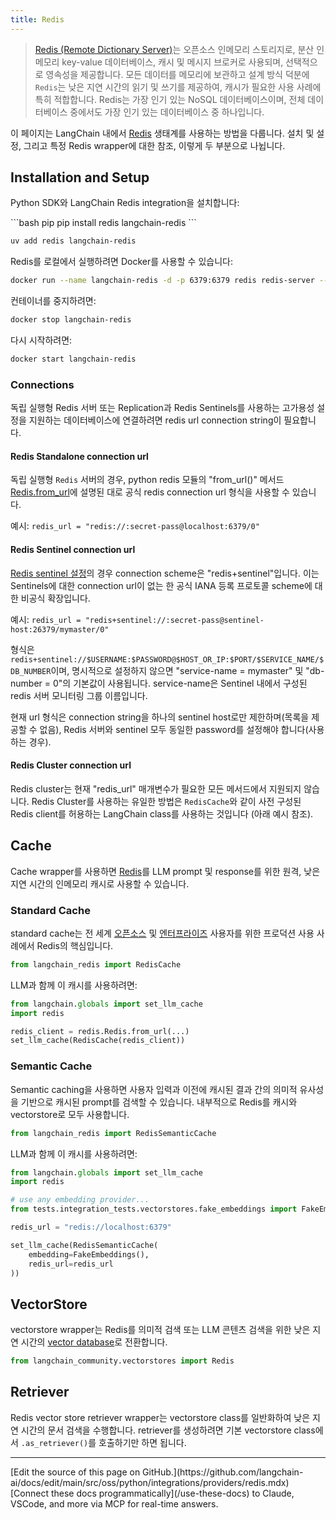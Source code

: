 ```yaml
---
title: Redis
---
```


>[Redis (Remote Dictionary Server)](https://en.wikipedia.org/wiki/Redis)는 오픈소스 인메모리 스토리지로,
> 분산 인메모리 key-value 데이터베이스, 캐시 및 메시지 브로커로 사용되며, 선택적으로 영속성을 제공합니다.
> 모든 데이터를 메모리에 보관하고 설계 방식 덕분에 `Redis`는 낮은 지연 시간의 읽기 및 쓰기를 제공하여,
> 캐시가 필요한 사용 사례에 특히 적합합니다. Redis는 가장 인기 있는 NoSQL 데이터베이스이며,
> 전체 데이터베이스 중에서도 가장 인기 있는 데이터베이스 중 하나입니다.

이 페이지는 LangChain 내에서 [Redis](https://redis.com) 생태계를 사용하는 방법을 다룹니다.
설치 및 설정, 그리고 특정 Redis wrapper에 대한 참조, 이렇게 두 부분으로 나뉩니다.

## Installation and Setup

Python SDK와 LangChain Redis integration을 설치합니다:

<CodeGroup>
```bash pip
pip install redis langchain-redis
```

```bash uv
uv add redis langchain-redis
```
</CodeGroup>

Redis를 로컬에서 실행하려면 Docker를 사용할 수 있습니다:

```bash
docker run --name langchain-redis -d -p 6379:6379 redis redis-server --save 60 1 --loglevel warning
```

컨테이너를 중지하려면:

```bash
docker stop langchain-redis
```

다시 시작하려면:

```bash
docker start langchain-redis
```

### Connections

독립 실행형 Redis 서버 또는 Replication과 Redis Sentinels를 사용하는 고가용성 설정을 지원하는 데이터베이스에 연결하려면 redis url connection string이 필요합니다.

#### Redis Standalone connection url
독립 실행형 `Redis` 서버의 경우, python redis 모듈의 "from_url()" 메서드 [Redis.from_url](https://redis-py.readthedocs.io/en/stable/connections.html#redis.Redis.from_url)에 설명된 대로 공식 redis connection url 형식을 사용할 수 있습니다.

예시: `redis_url = "redis://:secret-pass@localhost:6379/0"`

#### Redis Sentinel connection url

[Redis sentinel 설정](https://redis.io/docs/management/sentinel/)의 경우 connection scheme은 "redis+sentinel"입니다.
이는 Sentinels에 대한 connection url이 없는 한 공식 IANA 등록 프로토콜 scheme에 대한 비공식 확장입니다.

예시: `redis_url = "redis+sentinel://:secret-pass@sentinel-host:26379/mymaster/0"`

형식은 `redis+sentinel://$USERNAME:$PASSWORD@$HOST_OR_IP:$PORT/$SERVICE_NAME/$DB_NUMBER`이며,
명시적으로 설정하지 않으면 "service-name = mymaster" 및 "db-number = 0"의 기본값이 사용됩니다.
service-name은 Sentinel 내에서 구성된 redis 서버 모니터링 그룹 이름입니다.

현재 url 형식은 connection string을 하나의 sentinel host로만 제한하며(목록을 제공할 수 없음),
Redis 서버와 sentinel 모두 동일한 password를 설정해야 합니다(사용하는 경우).

#### Redis Cluster connection url

Redis cluster는 현재 "redis_url" 매개변수가 필요한 모든 메서드에서 지원되지 않습니다.
Redis Cluster를 사용하는 유일한 방법은 `RedisCache`와 같이 사전 구성된 Redis client를 허용하는 LangChain class를 사용하는 것입니다
(아래 예시 참조).

## Cache

Cache wrapper를 사용하면 [Redis](https://redis.io)를 LLM prompt 및 response를 위한 원격, 낮은 지연 시간의 인메모리 캐시로 사용할 수 있습니다.

### Standard Cache
standard cache는 전 세계 [오픈소스](https://redis.io) 및 [엔터프라이즈](https://redis.com) 사용자를 위한 프로덕션 사용 사례에서 Redis의 핵심입니다.

```python
from langchain_redis import RedisCache
```

LLM과 함께 이 캐시를 사용하려면:
```python
from langchain.globals import set_llm_cache
import redis

redis_client = redis.Redis.from_url(...)
set_llm_cache(RedisCache(redis_client))
```

### Semantic Cache
Semantic caching을 사용하면 사용자 입력과 이전에 캐시된 결과 간의 의미적 유사성을 기반으로 캐시된 prompt를 검색할 수 있습니다. 내부적으로 Redis를 캐시와 vectorstore로 모두 사용합니다.

```python
from langchain_redis import RedisSemanticCache
```

LLM과 함께 이 캐시를 사용하려면:
```python
from langchain.globals import set_llm_cache
import redis

# use any embedding provider...
from tests.integration_tests.vectorstores.fake_embeddings import FakeEmbeddings

redis_url = "redis://localhost:6379"

set_llm_cache(RedisSemanticCache(
    embedding=FakeEmbeddings(),
    redis_url=redis_url
))
```

## VectorStore

vectorstore wrapper는 Redis를 의미적 검색 또는 LLM 콘텐츠 검색을 위한 낮은 지연 시간의 [vector database](https://redis.com/solutions/use-cases/vector-database/)로 전환합니다.

```python
from langchain_community.vectorstores import Redis
```

## Retriever

Redis vector store retriever wrapper는 vectorstore class를 일반화하여
낮은 지연 시간의 문서 검색을 수행합니다. retriever를 생성하려면
기본 vectorstore class에서 `.as_retriever()`를 호출하기만 하면 됩니다.

---

<Callout icon="pen-to-square" iconType="regular">
    [Edit the source of this page on GitHub.](https://github.com/langchain-ai/docs/edit/main/src/oss/python/integrations/providers/redis.mdx)
</Callout>
<Tip icon="terminal" iconType="regular">
    [Connect these docs programmatically](/use-these-docs) to Claude, VSCode, and more via MCP for    real-time answers.
</Tip>
